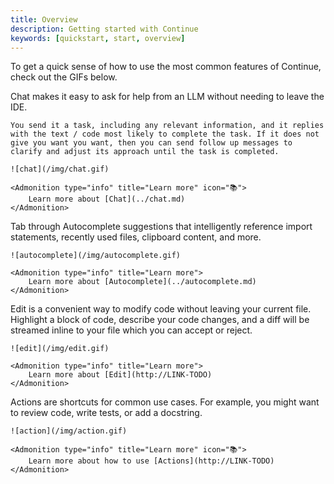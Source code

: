 ```yaml
---
title: Overview
description: Getting started with Continue
keywords: [quickstart, start, overview]
---
```



To get a quick sense of how to use the most common features of Continue, check out the GIFs below.

<Tabs>
  <TabItem value="chat" label="Chat">
    Chat makes it easy to ask for help from an LLM without needing to leave the IDE. 
    
    You send it a task, including any relevant information, and it replies with the text / code most likely to complete the task. If it does not give you want you want, then you can send follow up messages to clarify and adjust its approach until the task is completed.

    ![chat](/img/chat.gif)

    <Admonition type="info" title="Learn more" icon="📚">
        Learn more about [Chat](../chat.md)
    </Admonition>

  </TabItem>
  <TabItem value="autocomplete" label="Autocomplete" icon="📚">
    Tab through Autocomplete suggestions that intelligently reference import statements, recently used files, clipboard content, and more.

    ![autocomplete](/img/autocomplete.gif)

    <Admonition type="info" title="Learn more">
        Learn more about [Autocomplete](../autocomplete.md)
    </Admonition>

  </TabItem>
  <TabItem value="edit" label="Edit" icon="📚">
    Edit is a convenient way to modify code without leaving your current file. Highlight a block of code, describe your code changes, and a diff will be streamed inline to your file which you can accept or reject.

    ![edit](/img/edit.gif)

    <Admonition type="info" title="Learn more">
        Learn more about [Edit](http://LINK-TODO)
    </Admonition>

  </TabItem>
  <TabItem value="action" label="Action">
    Actions are shortcuts for common use cases. For example, you might want to review code, write tests, or add a docstring.

    ![action](/img/action.gif)

    <Admonition type="info" title="Learn more" icon="📚">
        Learn more about how to use [Actions](http://LINK-TODO)
    </Admonition>

  </TabItem>
</Tabs>
